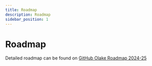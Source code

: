 ```yaml
---
title: Roadmap
description: Roadmap
sidebar_position: 1
---
```


# Roadmap

Detailed roadmap can be found on [GitHub Olake Roadmap 2024-25](https://github.com/orgs/datazip-inc/projects/5)